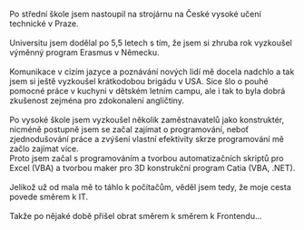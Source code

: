 Po střední škole jsem nastoupil na strojárnu na České vysoké učení technické v Praze. 
\
\
Universitu jsem dodělal po 5,5 letech s tím, že jsem si zhruba rok vyzkoušel výměnný program Erasmus v Německu. 
\
\
Komunikace v cizím jazyce a poznávání nových lidí mě docela nadchlo a tak jsem si ještě vyzkoušel krátkodobou brigádu v USA. 
Sice šlo o pouhé pomocné práce v kuchyni v dětském letním campu, ale i tak to byla dobrá zkušenost zejména pro zdokonalení angličtiny.
\
\
Po vysoké škole jsem vyzkoušel několik zaměstnavatelů jako konstruktér, nicméně postupně jsem se začal zajímat o programování, neboť zjednodušování práce a zvýšení vlastní efektivity skrze programování mě začlo zajímat více.  
Proto jsem začal s programováním a tvorbou automatizačních skriptů pro Excel (VBA) a tvorbou maker pro 3D konstrukční program Catia (VBA, .NET). 
\
\
Jelikož už od mala mě to táhlo k počítačům, věděl jsem tedy,
že moje cesta povede směrem k IT.
\
\
Takže po nějaké době přišel obrat směrem k směrem k Frontendu...
